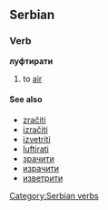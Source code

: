 ==Serbian==
===Verb===
'''луфтирати'''
#to [[air]]
====See also====
*[[zračiti]]
*[[izračiti]]
*[[izvetriti]]
*[[luftirati]]
*[[зрачити]]
*[[израчити]]
*[[изветрити]]
[[Category:Serbian verbs]]